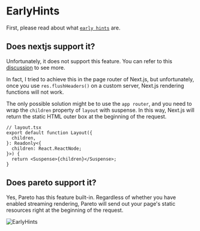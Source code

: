 # EarlyHints

First, please read about what [`early hints`](https://developer.chrome.com/docs/web-platform/early-hints) are.

## Does nextjs support it?

Unfortunately, it does not support this feature. You can refer to this [discussion](https://github.com/vercel/next.js/discussions/36089) to see more.

In fact, I tried to achieve this in the page router of Next.js, but unfortunately, once you use `res.flushHeaders()` on a custom server, Next.js rendering functions will not work.

The only possible solution might be to use the `app router`, and you need to wrap the `children` property of `layout` with suspense. In this way, Next.js will return the static HTML outer box at the beginning of the request.

```tsx
// layout.tsx
export default function Layout({
  children,
}: Readonly<{
  children: React.ReactNode;
}>) {
  return <Suspense>{children}</Suspense>;
}
```

## Does pareto support it?

Yes, Pareto has this feature built-in. Regardless of whether you have enabled streaming rendering, Pareto will send out your page's static resources right at the beginning of the request.

![EarlyHints](/early-hints.png)
